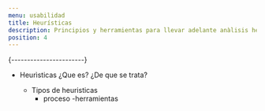 ```yaml
---
menu: usabilidad
title: Heurísticas
description: Principios y herramientas para llevar adelante anàlisis heurìsticos
position: 4
---
```


 {-----------------------}
- Heurìsticas
      ¿Que es?
      ¿De que se trata?
      
  - Tipos de heuristicas
      - proceso
      -herramientas
